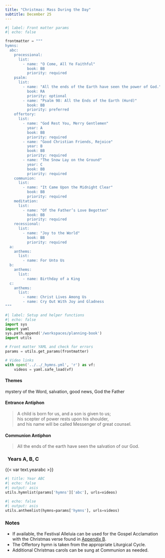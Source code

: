 ```yaml
---
title: "Christmas: Mass During the Day"
subtitle: December 25
---
```


```python
#| label: Front matter params
#| echo: false

frontmatter = """
hymns:
  abc:
    processional:
      list:
        - name: "O Come, All Ye Faithful"
          book: BB
          priority: required
    psalm:
      list:
        - name: "All the ends of the Earth have seen the power of God."
          book: RA
          priority: optional
        - name: "Psalm 98: All the Ends of the Earth (Hurd)"
          book: BB
          priority: preferred
    offertory:
      list:
        - name: "God Rest You, Merry Gentlemen"
          year: A
          book: BB
          priority: required
        - name: "Good Christian Friends, Rejoice"
          year: B
          book: BB
          priority: required
        - name: "The Snow Lay on the Ground"
          year: C
          book: BB
          priority: required
    communion:
      list:
        - name: "It Came Upon the Midnight Clear"
          book: BB
          priority: required
    meditation:
      list:
        - name: "Of the Father’s Love Begotten"
          book: BB
          priority: required
    recessional:
      list:
        - name: "Joy to the World"
          book: BB
          priority: required
  a:
    anthems:
      list:
        - name: For Unto Us
  b:
    anthems:
      list:
        - name: Birthday of a King
  c:
    anthems:
      list:
        - name: Christ Lives Among Us
        - name: Cry Out With Joy and Gladness
"""
```

```python
#| label: Setup and helper functions
#| echo: false
import sys
import yaml
sys.path.append('/workspaces/planning-book')
import utils

# Front matter YAML and check for errors
params = utils.get_params(frontmatter)

# Video links
with open('../../_hymns.yml', 'r') as vf:
    videos = yaml.safe_load(vf)
```

:::  {.red}
#### **Themes**
:::

mystery of the Word, salvation, good news, God the Father

:::  {.red}
#### **Entrance Antiphon**
:::

> A child is born for us, and a son is given to us;  
> his scepter of power rests upon his shoulder,  
> and his name will be called Messenger of great counsel.

:::  {.red}
#### **Communion Antiphon**
:::

> All the ends of the earth have seen the salvation of our God.

::: {.titlered}
### &nbsp; Years A, B, C
:::
{{< var text.yearabc >}}

```python
#| title: Year ABC
#| echo: false
#| output: asis
utils.hymnlist(params['hymns']['abc'], urls=videos)
```

```python
#| echo: false
#| output: asis
utils.anthemlist(hymns=params['hymns'], urls=videos)
```

::: {.red}
### Notes
:::

* If available, the Festival Alleluia can be used for the Gospel Acclamation with the Christmas verse found in [Appendix B](../appendices/B-festival-alleluia.qmd).
* The Oﬀertory hymn is taken from the appropriate Liturgical Cycle.
* Additional Christmas carols can be sung at Communion as needed.